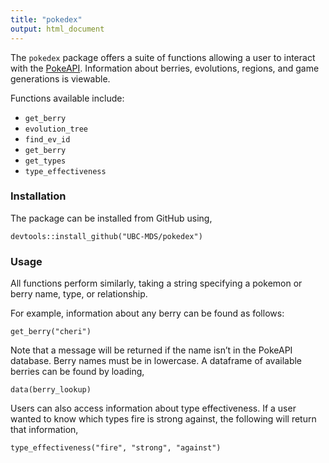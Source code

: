 ```yaml
---
title: "pokedex"
output: html_document
---
```


The `pokedex` package offers a suite of functions allowing a user to interact with the [PokeAPI](https://pokeapi.co/). Information about berries, evolutions, regions, and game generations is viewable.

Functions available include:

- `get_berry`  
- `evolution_tree`  
- `find_ev_id`  
- `get_berry`
- `get_types`  
- `type_effectiveness`

### Installation

The package can be installed from GitHub using,

```
devtools::install_github("UBC-MDS/pokedex")
```

### Usage

All functions perform similarly, taking a string specifying a pokemon or berry name, type, or relationship.

For example, information about any berry can be found as follows:

```
get_berry("cheri")
```

Note that a message will be returned if the name isn't in the PokeAPI database. Berry names must be in lowercase. A dataframe of available berries can be found by loading,

```
data(berry_lookup)
```

Users can also access information about type effectiveness. If a user wanted to know which types fire is strong against, the following will return that information,

```
type_effectiveness("fire", "strong", "against")
```
